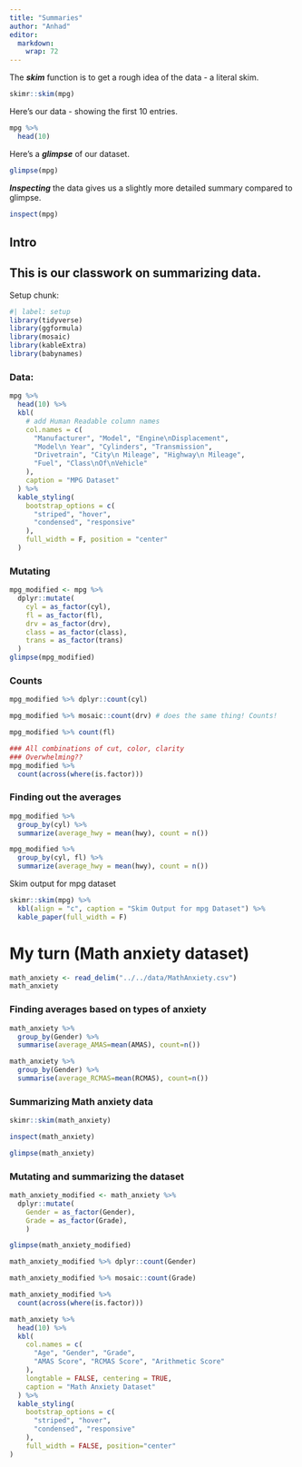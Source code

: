 ---
title: "Summaries"
author: "Anhad"
editor: 
  markdown: 
    wrap: 72
---

The ***skim*** function is to get a rough idea of the data - a literal
skim.

```{r}
skimr::skim(mpg) 
```

Here's our data - showing the first 10 entries.

```{r}
mpg %>% 
  head(10)
```

Here's a ***glimpse*** of our dataset.

```{r}
glimpse(mpg)
```

***Inspecting*** the data gives us a slightly more detailed summary
compared to glimpse.

```{r}
inspect(mpg)
```

## Intro

## This is our classwork on summarizing data.

Setup chunk:

```{r}
#| label: setup
library(tidyverse)
library(ggformula)
library(mosaic)
library(kableExtra)
library(babynames)
```

### Data:

```{r}
mpg %>%
  head(10) %>%
  kbl(
    # add Human Readable column names
    col.names = c(
      "Manufacturer", "Model", "Engine\nDisplacement",
      "Model\n Year", "Cylinders", "Transmission",
      "Drivetrain", "City\n Mileage", "Highway\n Mileage",
      "Fuel", "Class\nOf\nVehicle"
    ),
    caption = "MPG Dataset"
  ) %>%
  kable_styling(
    bootstrap_options = c(
      "striped", "hover",
      "condensed", "responsive"
    ),
    full_width = F, position = "center"
  )
```

### Mutating

```{r}
mpg_modified <- mpg %>%
  dplyr::mutate(
    cyl = as_factor(cyl),
    fl = as_factor(fl),
    drv = as_factor(drv),
    class = as_factor(class),
    trans = as_factor(trans)
  )
glimpse(mpg_modified)
```

### Counts

```{r}
mpg_modified %>% dplyr::count(cyl)
```

```{r}
mpg_modified %>% mosaic::count(drv) # does the same thing! Counts!
```

```{r}
mpg_modified %>% count(fl)
```

```{r}
### All combinations of cut, color, clarity
### Overwhelming??
mpg_modified %>%
  count(across(where(is.factor)))
```

### Finding out the averages

```{r}
mpg_modified %>%
  group_by(cyl) %>%
  summarize(average_hwy = mean(hwy), count = n())
```

```{r}
mpg_modified %>%
  group_by(cyl, fl) %>%
  summarize(average_hwy = mean(hwy), count = n())
```

Skim output for mpg dataset

```{r}
skimr::skim(mpg) %>%
  kbl(align = "c", caption = "Skim Output for mpg Dataset") %>%
  kable_paper(full_width = F)
```

# My turn (Math anxiety dataset)

```{r}
math_anxiety <- read_delim("../../data/MathAnxiety.csv")
math_anxiety
```

### Finding averages based on types of anxiety

```{r}
math_anxiety %>% 
  group_by(Gender) %>% 
  summarise(average_AMAS=mean(AMAS), count=n())
```

```{r}
math_anxiety %>% 
  group_by(Gender) %>% 
  summarise(average_RCMAS=mean(RCMAS), count=n())

```

### Summarizing Math anxiety data

```{r}
skimr::skim(math_anxiety)

```

```{r}
inspect(math_anxiety)

```

```{r}
glimpse(math_anxiety)

```

### Mutating and summarizing the dataset

```{r}
math_anxiety_modified <- math_anxiety %>%
  dplyr::mutate(
    Gender = as_factor(Gender),
    Grade = as_factor(Grade),
    )

glimpse(math_anxiety_modified)

```

```{r}
math_anxiety_modified %>% dplyr::count(Gender)

```

```{r}
math_anxiety_modified %>% mosaic::count(Grade) 

```

```{r}
math_anxiety_modified %>%
  count(across(where(is.factor)))

```

```{r}
math_anxiety %>%
  head(10) %>%
  kbl(
    col.names = c(
      "Age", "Gender", "Grade",
      "AMAS Score", "RCMAS Score", "Arithmetic Score"
    ),
    longtable = FALSE, centering = TRUE,
    caption = "Math Anxiety Dataset"
  ) %>%
  kable_styling(
    bootstrap_options = c(
      "striped", "hover",
      "condensed", "responsive"
    ),
    full_width = FALSE, position="center"
)
```
